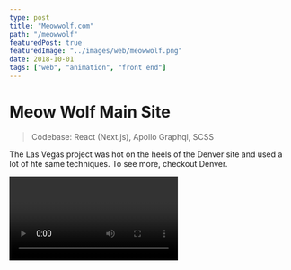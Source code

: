 ```yaml
---
type: post
title: "Meowwolf.com"
path: "/meowwolf"
featuredPost: true
featuredImage: "../images/web/meowwolf.png"
date: 2018-10-01
tags: ["web", "animation", "front end"]
---
```



# Meow Wolf Main Site

> Codebase: React (Next.js), Apollo Graphql, SCSS

The Las Vegas project was hot on the heels of the Denver site and used a lot of hte same techniques. To see more, checkout <a>Denver</a>.

<div className="auto-grid">
  <Video type="youtube" url="0jpouKmBA_A" />
  <Video type="youtube" url="Z9j7nPyMaJw" />
  <Video type="youtube" url="mv_rYOJoiII" />
  <Video type="youtube" url="jlZcYXm4wZQ" />
</div>

